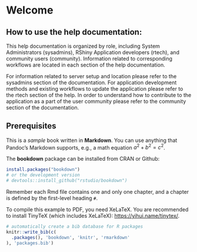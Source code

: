 # Welcome

## How to use the help documentation:
This help documentation is organized by role, including System Administrators (sysadmins), RShiny Application developers (rtech), and community users (community). Information related to corresponding workflows are located in each section of the help documentation. 

For information related to server setup and location please refer to the sysadmins section of the documentation. For application development methods and existing workflows to update the application please refer to the rtech section of the help. In order to understand how to contribute to the application as a part of the user community please refer to the community section of the documentation.

## Prerequisites

This is a _sample_ book written in **Markdown**. You can use anything that Pandoc's Markdown supports, e.g., a math equation $a^2 + b^2 = c^2$.

The **bookdown** package can be installed from CRAN or Github:

```r
install.packages("bookdown")
# or the development version
# devtools::install_github("rstudio/bookdown")
```

Remember each Rmd file contains one and only one chapter, and a chapter is defined by the first-level heading `#`.

To compile this example to PDF, you need XeLaTeX. You are recommended to install TinyTeX (which includes XeLaTeX): <https://yihui.name/tinytex/>.

```r
# automatically create a bib database for R packages
knitr::write_bib(c(
  .packages(), 'bookdown', 'knitr', 'rmarkdown'
), 'packages.bib')
```
